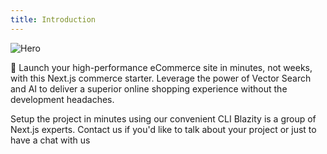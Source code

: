 ```yaml
---
title: Introduction
---
```


<Frame>
  <img className="block" src="/images/hero.png" alt="Hero" />
</Frame>

🚀 Launch your high-performance eCommerce site in minutes, not weeks, with this Next.js commerce starter. Leverage the power of Vector Search and AI to deliver a superior online shopping experience without the development headaches.

<CardGroup cols={2}>
  <Card title="Setup" icon="pen-to-square" href="/setup">
    Setup the project in minutes using our convenient CLI
  </Card>
  <Card title="Hire us!" icon="image" href="https://blazity.com/services/headless-ecommerce-solutions">
    Blazity is a group of Next.js experts. Contact us if you'd like to talk about your project or just to have a chat with us
  </Card>
</CardGroup>
